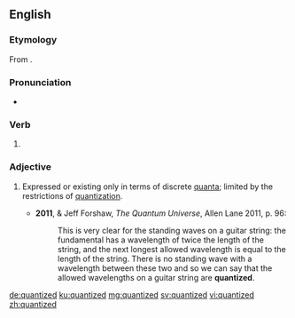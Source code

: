 ==English==

===Etymology===
From {{suffix|quantize|ed|lang=en}}.

===Pronunciation===
* {{a|UK}} {{IPA|/ˈkwɒntʌɪzd/|lang=en}}

===Verb===
{{head|en|verb form}}

# {{en-past of|quantize}}

===Adjective===
{{en-adj}}

# {{lb|en|physics}} Expressed or existing only in terms of discrete [[quanta]]; limited by the restrictions of [[quantization]]. {{defdate|from 20th c.}}
#* '''2011''', {{w|Brian Cox (physicist)|Brian Cox}} & Jeff Forshaw, ''The Quantum Universe'', Allen Lane 2011, p. 96:
#*: This is very clear for the standing waves on a guitar string: the fundamental has a wavelength of twice the length of the string, and the next longest allowed wavelength is equal to the length of the string. There is no standing wave with a wavelength between these two and so we can say that the allowed wavelengths on a guitar string are '''quantized'''.

[[de:quantized]]
[[ku:quantized]]
[[mg:quantized]]
[[sv:quantized]]
[[vi:quantized]]
[[zh:quantized]]